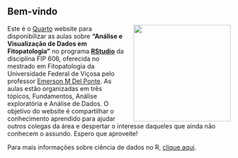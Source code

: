 ## **Bem-vindo**

![](images/plot2.png){style="float: right; padding-left:20px" fig-align="right" width="219"}

Este é o [Quarto](https://quarto.org/) website para disponibilizar as aulas sobre **"Análise e Visualização de Dados em Fitopatologia"** no programa [**RStudio**](https://posit.co/products/open-source/rstudio/) da disciplina FIP 606, oferecida no mestrado em Fitopatologia da Universidade Federal de Viçosa pelo professor [Emerson M Del Ponte](https://emersondelponte.netlify.app/). As aulas estão organizadas em três tópicos, Fundamentos, Análise exploratória e Análise de Dados. O objetivo do website é compartilhar o conhecimento aprendido para ajudar outros colegas da área e despertar o interesse daqueles que ainda não conhecem o assundo. Espero que aproveite!

Para mais informações sobre ciência de dados no R, [clique aqui](https://r4ds.hadley.nz/).
